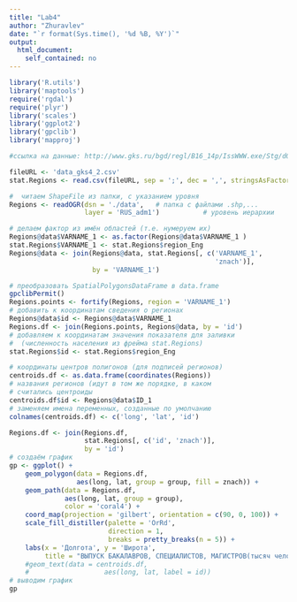 ---
title: "Lab4"
author: "Zhuravlev"
date: "`r format(Sys.time(), '%d %B, %Y')`"
output:
  html_document:
    self_contained: no
---

```{r a, results = 'asis', message = F, cashe = T}

library('R.utils')
library('maptools')
require('rgdal') 
require('plyr')   
library('scales')
library('ggplot2')
library('gpclib')
library('mapproj')

#ссылка на данные: http://www.gks.ru/bgd/regl/B16_14p/IssWWW.exe/Stg/d01/05-26.doc

fileURL <- 'data_gks4_2.csv'
stat.Regions <- read.csv(fileURL, sep = ';', dec = ',', stringsAsFactors = F, encoding = 'UTF-8')

#  читаем ShapeFile из папки, с указанием уровня
Regions <- readOGR(dsn = './data',   # папка с файлами .shp,...
                   layer = 'RUS_adm1')           # уровень иерархии

# делаем фактор из имён областей (т.е. нумеруем их)
Regions@data$VARNAME_1 <- as.factor(Regions@data$VARNAME_1 )
stat.Regions$VARNAME_1 <- stat.Regions$region_Eng
Regions@data <- join(Regions@data, stat.Regions[, c('VARNAME_1',
                                                    'znach')],
                     by = 'VARNAME_1')

# преобразовать SpatialPolygonsDataFrame в data.frame
gpclibPermit()
Regions.points <- fortify(Regions, region = 'VARNAME_1')
# добавить к координатам сведения о регионах
Regions@data$id <- Regions@data$VARNAME_1
Regions.df <- join(Regions.points, Regions@data, by = 'id')
# добавляем к координатам значения показателя для заливки
#  (численность населения из фрейма stat.Regions)
stat.Regions$id <- stat.Regions$region_Eng

# координаты центров полигонов (для подписей регионов)
centroids.df <- as.data.frame(coordinates(Regions))
# названия регионов (идут в том же порядке, в каком
# считались центроиды
centroids.df$id <- Regions@data$ID_1
# заменяем имена переменных, созданные по умолчанию
colnames(centroids.df) <- c('long', 'lat', 'id')

Regions.df <- join(Regions.df, 
                   stat.Regions[, c('id', 'znach')], 
                   by = 'id')
# создаём график
gp <- ggplot() + 
    geom_polygon(data = Regions.df, 
                 aes(long, lat, group = group, fill = znach)) +
    geom_path(data = Regions.df, 
              aes(long, lat, group = group),
              color = 'coral4') +
    coord_map(projection = 'gilbert', orientation = c(90, 0, 100)) +
    scale_fill_distiller(palette = 'OrRd',
                         direction = 1,
                         breaks = pretty_breaks(n = 5)) +
    labs(x = 'Долгота', y = 'Широта', 
         title = "ВЫПУСК БАКАЛАВРОВ, СПЕЦИАЛИСТОВ, МАГИСТРОВ(тысяч человек)") #+
    #geom_text(data = centroids.df, 
    #                   aes(long, lat, label = id))
# выводим график
gp


```
